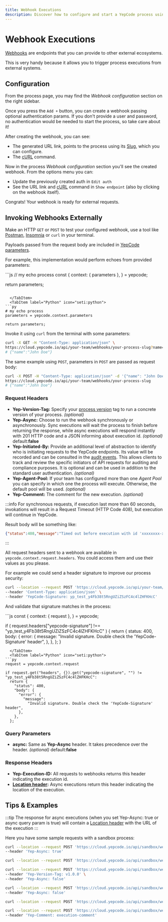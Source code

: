 ```yaml
---
title: Webhook Executions
description: Discover how to configure and start a YepCode process using webhooks.
---
```



# Webhook Executions

[Webhooks](https://en.wikipedia.org/wiki/Webhook) are endpoints that you can provide to other external ecosystems.

This is very handy because it allows you to trigger process executions from external systems.

## Configuration

From the process page, you may find the _Webhook configuration_ section on the right sidebar.

<Screenshot src="triggers-section.png" />

Once you press the `Add +` button, you can create a webhook passing optional authentication params. If you don't provide a user and password, no authentication would be needed to start the process, so take care about it!

<Screenshot src="create-webhook.png" />

After creating the webhook, you can see:

- The generated URL link, points to the process using its [Slug](/docs/processes/dashboard#details), which you can configure.
- The [cURL](https://curl.se/) command.

<Screenshot src="webhook-ready.png" />

Now in the process _Webhook configuration_ section you'll see the created webhook. From the options menu you can:

- Update the previously created auth in `Edit auth`
- See the URL link and [cURL](https://curl.se/) command in `Show endpoint` (also by clicking on the webhook itself).

<Screenshot src="webhook-options.png" />

Congrats! Your webhook is ready for external requests.

## Invoking Webhooks Externally

Make an HTTP `GET` or `POST` to test your configured webhook, use a tool like [Postman](https://www.postman.com/), [Insomnia](https://insomnia.rest/) or `curl` in your terminal.

Payloads passed from the request body are included in [YepCode parameters](/docs/processes/input-params).

For example, this implementation would perform echoes from provided parameters:

<Tabs syncKey="programming-language">
  <TabItem label="JavaScript" icon="seti:javascript">
```js
// my echo process
const {
  context: { parameters },
} = yepcode;

return parameters;
```

  </TabItem>
  <TabItem label="Python" icon="seti:python">
```py
# my echo process
parameters = yepcode.context.parameters

return parameters;
```
  </TabItem>
</Tabs>

Invoke it using `curl` from the terminal with some parameters:

```sh
curl -X GET -H "Content-Type: application/json" \
https://cloud.yepcode.io/api/your-team/webhooks/your-process-slug?name=John%20Doe
# {"name":"John Doe"}
```

The same example using `POST`, parameters in `POST` are passed as request body:

```sh
curl -X POST -H "Content-Type: application/json" -d '{"name": "John Doe"}' \
https://cloud.yepcode.io/api/your-team/webhooks/your-process-slug
# {"name":"John Doe"}
```

### Request Headers

- **Yep-Version-Tag:** Specify your [process version](/docs/processes/process-versioning) tag to run a concrete version of your process. _(optional)_
- **Yep-Async:** Choose to run the webhook synchronously or asynchronously. Sync executions will wait the process to finish before returning the response, while async executions will respond instantly with 201 HTTP code and a JSON informing about execution id. _(optional)_ default:**false**
- **Yep-Initiated-By:** Provide an additional level of abstraction to identify who is initiating requests to the YepCode endpoints. Its value will be recorded and can be consulted in the [audit events](/docs/audit-events). This allows clients to track and review the specific initiators of API requests for auditing and compliance purposes. It is optional and can be used in addition to the standard user authentication. _(optional)_
- **Yep-Agent-Pool:** If your team has configured more than one _Agent Pool_ you can specify in which one the process will execute. Otherwise, the default pool will be used. _(optional)_
- **Yep-Comment:** The comment for the new execution. _(optional)_

:::info
For synchronous requests, if execution last more than 60 seconds, invokations will result in a Request Timeout (HTTP Code 408), but execution will continue in YepCode.

Result body will be something like:
```json
{"status":408,"message":"Timed out before execution with id 'xxxxxxxx-xxxx-xxxx-xxxx-xxxxxxxxxxxx' ended"}
```
:::

All request headers sent to a webhook are available in `yepcode.context.request.headers`. You could access them and use their values as you please.

For example we could send a header signature to improve our process security:

```sh
curl --location --request POST 'https://cloud.yepcode.io/api/your-team/webhooks/your-process-slug' \
--header 'Content-Type: application/json' \
--header 'YepCode-Signature: yp_test_y4Fb38t5RngUZiZSzFC4c4lZHFKHcC'
```

And validate that signature matches in the process:

<Tabs syncKey="programming-language">
  <TabItem label="JavaScript" icon="seti:javascript">
```js
const {
  context: { request },
} = yepcode;

if (
  request.headers["yepcode-signature"] !==
  "yp_test_y4Fb38t5RngUZiZSzFC4c4lZHFKHcC"
) {
  return {
    status: 400,
    body: {
      error: {
        message:
          "Invalid signature. Double check the 'YepCode-Signature' header",
      },
    },
  };
}
```
  </TabItem>
  <TabItem label="Python" icon="seti:python">
```py
request = yepcode.context.request

if request.get("headers", {}).get("yepcode-signature", "") != "yp_test_y4Fb38t5RngUZiZSzFC4c4lZHFKHcC":
  return {
    "status": 400,
    "body": {
      "error": {
        "message":
          "Invalid signature. Double check the 'YepCode-Signature' header",
      },
    },
  };
```
  </TabItem>
</Tabs>

### Query Parameters

- **async:** Same as **Yep-Async** header. It takes precedence over the header. _(optional)_ default:**false**

### Response Headers

- **Yep-Execution-ID:** All requests to webhooks returns this header indicating the execution id.
- **[Location header](https://developer.mozilla.org/en-US/docs/Web/HTTP/Headers/Location):** Async executions return this header indicating the location of the execution.

## Tips & Examples

:::tip
The response for async executions (when you set Yep-Async: true or async query param is true) will contain a [Location header](https://developer.mozilla.org/en-US/docs/Web/HTTP/Headers/Location) with the URL of the execution
:::

Here you have some sample requests with a sandbox process:

```sh title="Execute current version and async mode (Yep-Async header)"
curl --location --request POST 'https://cloud.yepcode.io/api/sandbox/webhooks/sample-process-versions' \
--header 'Yep-Async: true'
```

```sh title="Execute current version and async mode"
curl --location --request POST 'https://cloud.yepcode.io/api/sandbox/webhooks/sample-process-versions?async=true' \
```

```sh title="Execute concrete version and sync mode"
curl --location --request POST 'https://cloud.yepcode.io/api/sandbox/webhooks/sample-process-versions' \
--header 'Yep-Version-Tag: v1.0.0' \
--header 'Yep-Async: false'
```

```sh title="Execute current version and sync mode (Yep-Async header)"
curl --location --request POST 'https://cloud.yepcode.io/api/sandbox/webhooks/sample-process-versions' \
--header 'Yep-Async: false'
```

```sh title="Execute current version and sync mode"
curl --location --request POST 'https://cloud.yepcode.io/api/sandbox/webhooks/sample-process-versions?async=false' \
```

```sh title="Execute current version and sync mode with comment (Yep-Comment header)"
curl --location --request POST 'https://cloud.yepcode.io/api/sandbox/webhooks/sample-process-versions' \
--header 'Yep-Comment: execution-comment'
```
